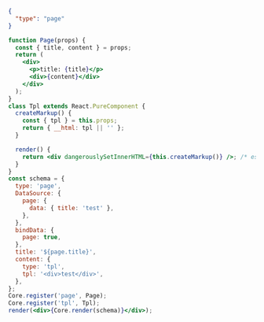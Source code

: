 ```json schema=true
{
  "type": "page"
}
```

```jsx live=true noInline=true
function Page(props) {
  const { title, content } = props;
  return (
    <div>
      <p>title: {title}</p>
      <div>{content}</div>
    </div>
  );
}
class Tpl extends React.PureComponent {
  createMarkup() {
    const { tpl } = this.props;
    return { __html: tpl || '' };
  }

  render() {
    return <div dangerouslySetInnerHTML={this.createMarkup()} />; /* eslint-disable-line */
  }
}
const schema = {
  type: 'page',
  DataSource: {
    page: {
      data: { title: 'test' },
    },
  },
  bindData: {
    page: true,
  },
  title: '${page.title}',
  content: {
    type: 'tpl',
    tpl: '<div>test</div>',
  },
};
Core.register('page', Page);
Core.register('tpl', Tpl);
render(<div>{Core.render(schema)}</div>);
```
